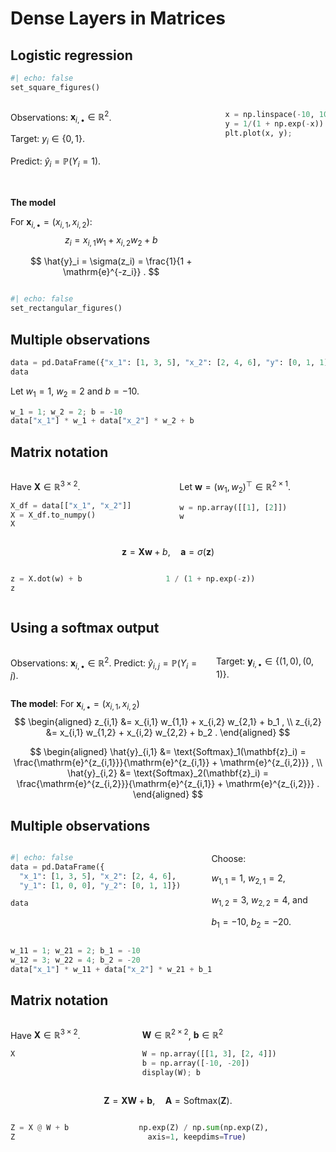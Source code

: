 
# Dense Layers in Matrices {data-visibility="uncounted"}

## Logistic regression

```python
#| echo: false
set_square_figures()
```

::: columns
::: column

Observations: $\mathbf{x}_{i,\bullet} \in \mathbb{R}^{2}$.

Target: $y_i \in \{0, 1\}$.

Predict: $\hat{y}_i = \mathbb{P}(Y_i = 1)$.

<br>

__The model__

For $\mathbf{x}_{i,\bullet} = (x_{i,1}, x_{i,2})$:
$$
z_i = x_{i,1} w_1 + x_{i,2} w_2 + b
$$

$$
\hat{y}_i = \sigma(z_i) = \frac{1}{1 + \mathrm{e}^{-z_i}} .
$$

:::
::: column

```python
x = np.linspace(-10, 10, 100)
y = 1/(1 + np.exp(-x))
plt.plot(x, y);
```
:::
:::

```python
#| echo: false
set_rectangular_figures()
```

## Multiple observations

```python
data = pd.DataFrame({"x_1": [1, 3, 5], "x_2": [2, 4, 6], "y": [0, 1, 1]})
data
```

Let $w_1 = 1$, $w_2 = 2$ and $b = -10$.

```python
w_1 = 1; w_2 = 2; b = -10
data["x_1"] * w_1 + data["x_2"] * w_2 + b 
```

## Matrix notation

::: columns
::: column
Have $\mathbf{X} \in \mathbb{R}^{3 \times 2}$.

```python
X_df = data[["x_1", "x_2"]]
X = X_df.to_numpy()
X
```
:::
::: column
Let $\mathbf{w} = (w_1, w_2)^\top \in \mathbb{R}^{2 \times 1}$.

```python
w = np.array([[1], [2]])
w
```
:::
:::

$$
\mathbf{z} = \mathbf{X} \mathbf{w} + b , \quad \mathbf{a} = \sigma(\mathbf{z})
$$

::: columns
::: column
```python
z = X.dot(w) + b
z
```
:::
::: column
```python
1 / (1 + np.exp(-z))
```
:::
:::

## Using a softmax output

::: columns
::: column
Observations: $\mathbf{x}_{i,\bullet} \in \mathbb{R}^{2}$.
Predict: $\hat{y}_{i,j} = \mathbb{P}(Y_i = j)$.
:::
::: column
Target: $\mathbf{y}_{i,\bullet} \in \{(1, 0), (0, 1)\}$.
:::
:::

__The model__: For $\mathbf{x}_{i,\bullet} = (x_{i,1}, x_{i,2})$
$$
\begin{aligned}
z_{i,1} &= x_{i,1} w_{1,1} + x_{i,2} w_{2,1} + b_1 , \\
z_{i,2} &= x_{i,1} w_{1,2} + x_{i,2} w_{2,2} + b_2 .
\end{aligned}
$$

$$
\begin{aligned}
\hat{y}_{i,1} &= \text{Softmax}_1(\mathbf{z}_i) = \frac{\mathrm{e}^{z_{i,1}}}{\mathrm{e}^{z_{i,1}} + \mathrm{e}^{z_{i,2}}} , \\
\hat{y}_{i,2} &= \text{Softmax}_2(\mathbf{z}_i) = \frac{\mathrm{e}^{z_{i,2}}}{\mathrm{e}^{z_{i,1}} + \mathrm{e}^{z_{i,2}}} .
\end{aligned}
$$

## Multiple observations

::: columns
::: column
```python
#| echo: false
data = pd.DataFrame({
  "x_1": [1, 3, 5], "x_2": [2, 4, 6],
  "y_1": [1, 0, 0], "y_2": [0, 1, 1]})
```

```python
data
```
:::
::: column
Choose:

$w_{1,1} = 1$, $w_{2,1} = 2$,

$w_{1,2} = 3$, $w_{2,2} = 4$, and

$b_1 = -10$, $b_2 = -20$.

:::
:::

```python
w_11 = 1; w_21 = 2; b_1 = -10
w_12 = 3; w_22 = 4; b_2 = -20
data["x_1"] * w_11 + data["x_2"] * w_21 + b_1
```

## Matrix notation

::: columns
::: column
Have $\mathbf{X} \in \mathbb{R}^{3 \times 2}$.

```python
X
```
:::
::: column
$\mathbf{W}\in \mathbb{R}^{2\times2}$, $\mathbf{b}\in \mathbb{R}^{2}$

```python
W = np.array([[1, 3], [2, 4]])
b = np.array([-10, -20])
display(W); b
```
:::
:::

$$
  \mathbf{Z} = \mathbf{X} \mathbf{W} + \mathbf{b} , \quad \mathbf{A} = \text{Softmax}(\mathbf{Z}) .
$$

::: columns
::: column
```python
Z = X @ W + b
Z
```
:::
::: column
```python
np.exp(Z) / np.sum(np.exp(Z),
  axis=1, keepdims=True)
```
:::
:::
